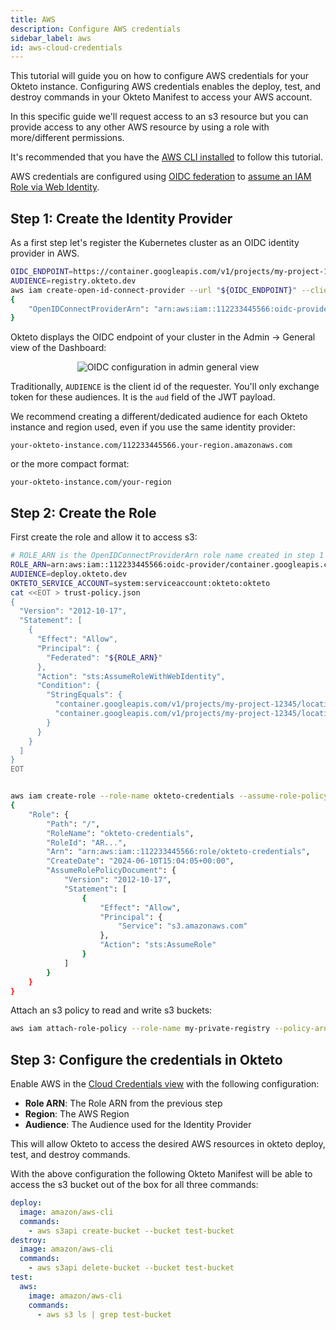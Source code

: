 ```yaml
---
title: AWS
description: Configure AWS credentials
sidebar_label: aws
id: aws-cloud-credentials
---
```



This tutorial will guide you on how to configure AWS credentials for your Okteto instance. Configuring AWS credentials enables the deploy, test, and destroy commands in your Okteto Manifest to access your AWS account.

In this specific guide we'll request access to an s3 resource but you can provide access to any other AWS resource by using a role with more/different permissions.

It's recommended that you have the [AWS CLI installed](https://docs.aws.amazon.com/cli/latest/userguide/getting-started-install.html#getting-started-install-instructions) to follow this tutorial.

AWS credentials are configured using [OIDC federation](https://docs.aws.amazon.com/IAM/latest/UserGuide/id_roles_providers_oidc.html) to [assume an IAM Role via Web Identity](https://docs.aws.amazon.com/IAM/latest/UserGuide/id_roles_manage-assume.html).

## Step 1: Create the Identity Provider

As a first step let's register the Kubernetes cluster as an OIDC identity provider in AWS.

```bash
OIDC_ENDPOINT=https://container.googleapis.com/v1/projects/my-project-12345/locations/us-central1/clusters/development
AUDIENCE=registry.okteto.dev
aws iam create-open-id-connect-provider --url "${OIDC_ENDPOINT}" --client-id-list "${AUDIENCE}"
{
    "OpenIDConnectProviderArn": "arn:aws:iam::112233445566:oidc-provider/container.googleapis.com/v1/projects/my-project-12345/locations/us-central1/clusters/development"
}
```

Okteto displays the OIDC endpoint of your cluster in the Admin -> General view of the Dashboard:

   <p align="center">
     <Image
       src={require("@site/static/img/amazon-ecr-oidc-config.png").default}
       alt="OIDC configuration in admin general view"
     />
   </p>

Traditionally, `AUDIENCE` is the client id of the requester. You'll only exchange token for these audiences. It is the `aud` field of the JWT payload.

We recommend creating a different/dedicated audience for each Okteto instance and region used, even if you use the same identity provider:

```
your-okteto-instance.com/112233445566.your-region.amazonaws.com
```

or the more compact format:

```
your-okteto-instance.com/your-region
```

## Step 2: Create the Role


First create the role and allow it to access s3:

```bash
# ROLE_ARN is the OpenIDConnectProviderArn role name created in step 1
ROLE_ARN=arn:aws:iam::112233445566:oidc-provider/container.googleapis.com/v1/projects/my-project-12345/locations/us-central1/clusters/development
AUDIENCE=deploy.okteto.dev
OKTETO_SERVICE_ACCOUNT=system:serviceaccount:okteto:okteto
cat <<EOT > trust-policy.json
{
  "Version": "2012-10-17",
  "Statement": [
    {
      "Effect": "Allow",
      "Principal": {
        "Federated": "${ROLE_ARN}"
      },
      "Action": "sts:AssumeRoleWithWebIdentity",
      "Condition": {
        "StringEquals": {
          "container.googleapis.com/v1/projects/my-project-12345/locations/us-central1/clusters/development:aud": "${AUDIENCE}",
          "container.googleapis.com/v1/projects/my-project-12345/locations/us-central1/clusters/development:sub": "${OKTETO_SERVICE_ACCOUNT}"
        }
      }
    }
  ]
}
EOT


aws iam create-role --role-name okteto-credentials --assume-role-policy-document file://trust-policy.json
{
    "Role": {
        "Path": "/",
        "RoleName": "okteto-credentials",
        "RoleId": "AR...",
        "Arn": "arn:aws:iam::112233445566:role/okteto-credentials",
        "CreateDate": "2024-06-10T15:04:05+00:00",
        "AssumeRolePolicyDocument": {
            "Version": "2012-10-17",
            "Statement": [
                {
                    "Effect": "Allow",
                    "Principal": {
                        "Service": "s3.amazonaws.com"
                    },
                    "Action": "sts:AssumeRole"
                }
            ]
        }
    }
}
```

Attach an s3 policy to read and write s3 buckets:


```bash
aws iam attach-role-policy --role-name my-private-registry --policy-arn arn:aws:iam::aws:policy/AmazonS3FullAccess
```


## Step 3: Configure the credentials in Okteto

Enable AWS in the [Cloud Credentials view](index.mdx) with the following configuration:

- **Role ARN**: The Role ARN from the previous step
- **Region**: The AWS Region
- **Audience**: The Audience used for the Identity Provider


This will allow Okteto to access the desired AWS resources in okteto deploy, test, and destroy commands.

With the above configuration the following Okteto Manifest will be able to access the s3 bucket out of the box for all three commands:

```yaml
deploy:
  image: amazon/aws-cli
  commands:
    - aws s3api create-bucket --bucket test-bucket
destroy:
  image: amazon/aws-cli
  commands:
    - aws s3api delete-bucket --bucket test-bucket
test:
  aws:
    image: amazon/aws-cli
    commands:
      - aws s3 ls | grep test-bucket
```
